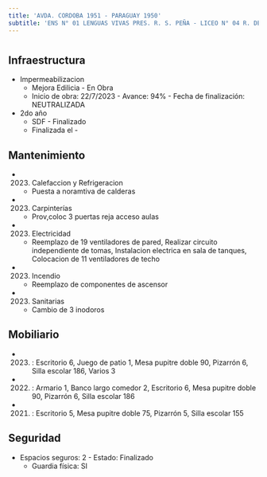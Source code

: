 ```yaml
---
title: 'AVDA. CORDOBA 1951 - PARAGUAY 1950'
subtitle: 'ENS N° 01 LENGUAS VIVAS PRES. R. S. PEÑA - LICEO N° 04 R. DE ESCALADA DE SAN MARTIN - ESEA  DANZA RAMICONE  FOLKLORE N° 21 - ESC. DE COM. N° 10 ISLAS MALVINAS'
---
```


#
## Infraestructura

* Impermeabilizacion 
    + Mejora Edilicia - En Obra 
    + Inicio de obra: 22/7/2023 - Avance: 94% - Fecha de finalización: NEUTRALIZADA 


* 2do año 
    + SDF - Finalizado 
    + Finalizada el - 






## Mantenimiento

*  (2023) Calefaccion y Refrigeracion 
    + Puesta a noramtiva de calderas

*  (2023) Carpinterías 
    + Prov,coloc 3 puertas reja acceso aulas

*  (2023) Electricidad 
    + Reemplazo de 19 ventiladores de pared, Realizar circuito independiente de tomas, Instalacion electrica en sala de tanques, Colocacion de 11 ventiladores de techo

*  (2023) Incendio 
    + Reemplazo de componentes de ascensor

*  (2023) Sanitarias 
    + Cambio de 3 inodoros





## Mobiliario

*  (2023) : Escritorio 6, Juego de patio 1, Mesa pupitre doble 90, Pizarrón 6, Silla escolar 186, Varios 3 

*  (2022) : Armario 1, Banco largo comedor 2, Escritorio 6, Mesa pupitre doble 90, Pizarrón 6, Silla escolar 186 

*  (2021) : Escritorio 5, Mesa pupitre doble 75, Pizarrón 5, Silla escolar 155 





## Seguridad

*  Espacios seguros: 2 - Estado: Finalizado 
    + Guardia física: SI




